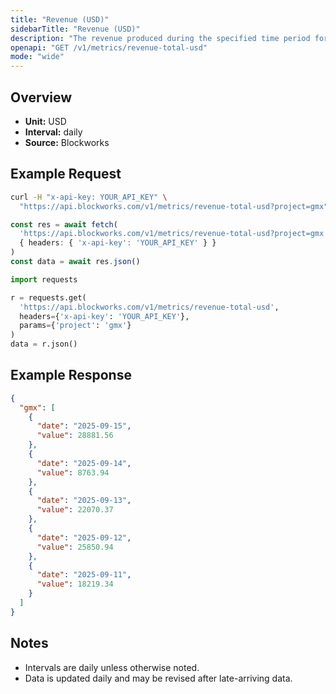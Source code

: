 ```yaml
---
title: "Revenue (USD)"
sidebarTitle: "Revenue (USD)"
description: "The revenue produced during the specified time period for given project."
openapi: "GET /v1/metrics/revenue-total-usd"
mode: "wide"
---
```


## Overview

- **Unit:** USD
- **Interval:** daily
- **Source:** Blockworks

## Example Request

<CodeGroup>

```bash cURL
curl -H "x-api-key: YOUR_API_KEY" \
  "https://api.blockworks.com/v1/metrics/revenue-total-usd?project=gmx"
```

```typescript TypeScript
const res = await fetch(
  'https://api.blockworks.com/v1/metrics/revenue-total-usd?project=gmx',
  { headers: { 'x-api-key': 'YOUR_API_KEY' } }
)
const data = await res.json()
```

```python Python
import requests

r = requests.get(
  'https://api.blockworks.com/v1/metrics/revenue-total-usd',
  headers={'x-api-key': 'YOUR_API_KEY'},
  params={'project': 'gmx'}
)
data = r.json()
```

</CodeGroup>

## Example Response

```json
{
  "gmx": [
    {
      "date": "2025-09-15",
      "value": 28881.56
    },
    {
      "date": "2025-09-14",
      "value": 8763.94
    },
    {
      "date": "2025-09-13",
      "value": 22070.37
    },
    {
      "date": "2025-09-12",
      "value": 25850.94
    },
    {
      "date": "2025-09-11",
      "value": 18219.34
    }
  ]
}
```

## Notes
- Intervals are daily unless otherwise noted.
- Data is updated daily and may be revised after late-arriving data.